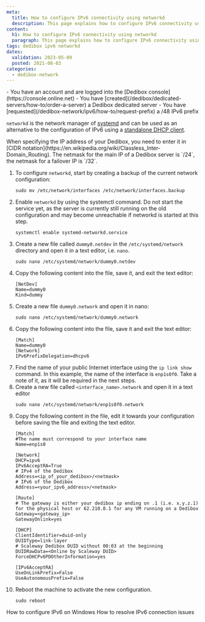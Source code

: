 ```yaml
---
meta:
  title: How to configure IPv6 connectivity using networkd
  description: This page explains how to configure IPv6 connectivity using networkd.
content:
  h1: How to configure IPv6 connectivity using networkd
  paragraph: This page explains how to configure IPv6 connectivity using networkd.
tags: dedibox ipv6 networkd
dates:
  validation: 2023-05-09
  posted: 2021-08-03
categories:
  - dedibox-network
---
```


<Message type="requirement">
  - You have an account and are logged into the [Dedibox console](https://console.online.net)
  - You have [created](/dedibox/dedicated-servers/how-to/order-a-server) a Dedibox dedicated server
  - You have [requested](/dedibox-network/ipv6/how-to/request-prefix) a /48 IPv6 prefix
</Message>


`networkd` is the network manager of [systemd](https://en.wikipedia.org/wiki/Systemd) and can be used as an alternative to the configuration of IPv6 using a [standalone DHCP client](/dedibox-network/ipv6/how-to/configure-ipv6-linux).

<Message type="tip">
  When specifying the IP address of your Dedibox, you need to enter it in [CIDR notation](https://en.wikipedia.org/wiki/Classless_Inter-Domain_Routing). The netmask for the main IP of a Dedibox server is `/24`, the netmask for a failover IP is `/32`.
</Message>

1. To configure `networkd`, start by creating a backup of the current network configuration:
    ```
    sudo mv /etc/network/interfaces /etc/network/interfaces.backup
    ```
2. Enable `networkd` by using the systemctl command. Do not start the service yet, as the server is currently still running on the old configuration and may become unreachable if networkd is started at this step.
    ```
    systemctl enable systemd-networkd.service
    ```
3. Create a new file called `dummy0.netdev` in the `/etc/systemd/network` directory and open it in a text editor, i.e. `nano`.
    ```
    sudo nano /etc/systemd/network/dummy0.netdev
    ```
4. Copy the following content into the file, save it, and exit the text editor:
    ```
    [NetDev]
    Name=dummy0
    Kind=dummy
    ```
5. Create a new file `dummy0.network` and open it in nano:
    ```
    sudo nano /etc/systemd/network/dummy0.network
    ```
6. Copy the following content into the file, save it and exit the text editor:
    ```
    [Match]
    Name=dummy0
    [Network]
    IPv6PrefixDelegation=dhcpv6
    ```
7. Find the name of your public Internet interface using the `ip link show` command. In this example, the name of the interface is `enp1s0f0`. Take a note of it, as it will be required in the next steps.
8. Create a new file called `<interface_name>.network` and open it in a text editor
    ```
    sudo nano /etc/systemd/network/enp1s0f0.network
    ```
9. Copy the following content in the file, edit it towards your configuration before saving the file and exiting the text editor.
    ```
    [Match]
    #The name must correspond to your interface name
    Name=enp1s0

    [Network]
    DHCP=ipv6
    IPv6AcceptRA=True
    # IPv4 of the Dedibox
    Address=<ip_of_your_dedibox>/<netmask>
    # IPv6 of the Dedibox
    Address=<your_ipv6_address>/<netmask>

    [Route]
    # The gateway is either your dedibox ip ending on .1 (i.e. x.y.z.1) for the physical host or 62.210.0.1 for any VM running on a Dedibox
    Gateway=<gateway_ip>
    GatewayOnlink=yes

    [DHCP]
    ClientIdentifier=duid-only
    DUIDType=link-layer
    # Scaleway Dedibox DUID without 00:03 at the beginning
    DUIDRawData=<Online by Scaleway DUID>
    ForceDHCPv6PDOtherInformation=yes

    [IPv6AcceptRA]
    UseOnLinkPrefix=False
    UseAutonomousPrefix=False
    ```
10. Reboot the machine to activate the new configuration.
    ```
    sudo reboot
    ```

<Navigation title="See Also">
  <PreviousButton to="/dedibox-network/ipv6/how-to/configure-ipv6-windows/">How to configure IPv6 on Windows</PreviousButton>
  <NextButton to="/dedibox-network/ipv6/how-to/debug-ipv6/">How to resolve IPv6 connection issues</NextButton>
</Navigation>
